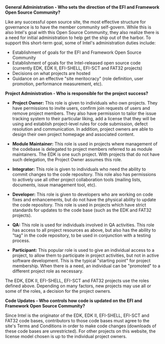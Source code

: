 '''General Administration - Who sets the direction of the EFI and Framework Open Source Community?'''


Like any successful open source site, the most effective structure for governance is to have the member community self-govern. While this is also Intel's goal with this Open Source Community, they also realize there is a need for initial administration to help get the ship out of the harbor. To support this short-term goal, some of Intel's administration duties include: 

*Establishment of goals for the EFI and Framework Open Source Community 
*Establishment of goals for the Intel-released open source code (currently EDK, EDK II, EFI-SHELL, EFI-SCT and FAT32 projects) 
*Decisions on what projects are hosted 
*Guidance on an effective "site meritocracy" (role definition, user promotion, performance measurement, etc). 

'''Project Administration - Who is responsible for the project success?'''


*'''Project Owner:''' This role is given to individuals who own projects. They have permissions to invite users, confirm join requests of users and remove project members. They also have permission to tailor the issue tracking system to their particular liking, add a license that they will be using and establish project-level rules for code submission, defect resolution and communication. In addition, project owners are able to design their own project homepage and associated content. 

*'''Module Maintainer:''' This role is used in projects where management of the codebase is delegated to project members referred to as module maintainers. The EDK is one such project. With projects that do not have such delegation, the Project Owner assumes this role. 

*'''Integrator:''' This role is given to individuals who need the ability to commit changes to the code repository. This role also has permissions to actively use all other project collaboration tools (mailing lists, documents, issue management tool, etc). 

*'''Developer:''' This role is given to developers who are working on code fixes and enhancements, but do not have the physical ability to update the code repository. This role is used in projects which have strict standards for updates to the code base (such as the EDK and FAT32 projects). 

*'''QA:''' This role is used for individuals involved in QA activities. This role has access to all project resources as above, but also has the ability to "tag" in the code repository, to be used in conjunction with a testing process. 

*'''Participant:''' This popular role is used to give an individual access to a project, to allow them to participate in project activities, but not in active software development. This is the typical "starting point" for project membership. When there is a need, an individual can be "promoted" to a different project role as necessary. 

The EDK, EDK II, EFI-SHELL, EFI-SCT and FAT32 projects use the roles defined above. Depending on many factors, new projects may use all or some of the roles, a decision for the project owners. 

'''Code Updates - Who controls how code is updated on the EFI and Framework Open Source Community?''' 


Since Intel is the originator of the EDK, EDK II, EFI-SHELL, EFI-SCT and FAT32 code bases, contributors to those code bases must agree to the site's Terms and Conditions in order to make code changes (downloads of these code bases are unrestricted). For other projects on this website, the license model chosen is up to the individual project owners.

<!-- [[Category:Main]] -->